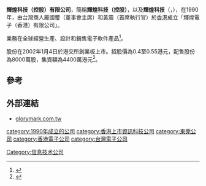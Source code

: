 '''輝煌科技（控股）有限公司'''，簡稱'''輝煌科技（控股）'''，以及'''輝煌科技'''（'''{{lang-en|GLORY MARK HI-TECH (HOLDINGS) LIMITED}}'''，{{hkex|8159}}），在1990年，由台灣商人龎國璽（董事會主席）和黃震（首席執行官）於[[香港|香港]]成立「輝煌電子（香港）有限公司」。

業務在全球經營生產、設計和銷售電子軟件產品<ref>{{Cite web |url=http://www.glorymark.com.tw/company.htm |title=輝煌科技（控股）有限公司簡介 |access-date=2015-01-11 |archive-url=https://web.archive.org/web/20151114184741/http://www.glorymark.com.tw/company.htm |archive-date=2015-11-14 |dead-url=yes }}</ref>。

股份在2002年1月4日於港交所創業板上市。招股價為0.4至0.55港元，配售股份為8000萬股，集資額為4400萬港元<ref>{{Cite web |url=http://www.hkexnews.hk/listedco/listconews/GEM/2001/1218/00000MC20011217114913A.htm |title=輝煌科技（控股）有限公司招股資料 |access-date=2015-01-11 |archive-date=2019-10-31 |archive-url=https://web.archive.org/web/20191031042157/https://www1.hkexnews.hk/listedco/listconews/gem/2001/1218/00000mc20011217114913a.htm |dead-url=no }}</ref>。

==參考==
{{reflist}}

==外部連結==
*[http://www.glorymark.com.tw glorymark.com.tw] {{Wayback|url=http://www.glorymark.com.tw/ |date=20210116183508 }}

[[category:1990年成立的公司|category:1990年成立的公司]]
[[category:香港上市資訊科技公司|category:香港上市資訊科技公司]]
[[Category:信息技术公司|Category:信息技术公司]]
[[category:東莞公司|category:東莞公司]]
[[category:香港電子公司|category:香港電子公司]]
[[category:台灣電子公司|category:台灣電子公司]]